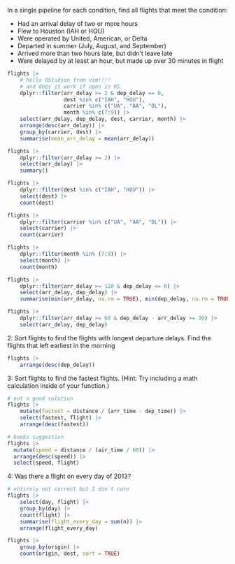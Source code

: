 
In a single pipeline for each condition, find all flights that meet the condition:

* Had an arrival delay of two or more hours
* Flew to Houston (IAH or HOU)
* Were operated by United, American, or Delta
* Departed in summer (July, August, and September)
* Arrived more than two hours late, but didn’t leave late
* Were delayed by at least an hour, but made up over 30 minutes in flight


```r
flights |> 
	# hello RStudion from vim!!!!
	# and does it work if open in RS
    dplyr::filter(arr_delay >= 2 & dep_delay == 0,
                  dest %in% c("IAH", "HOU"),
                  carrier %in% c("UA", "AA", "DL"),
                  month %in% c(7:9)) |> 
    select(arr_delay, dep_delay, dest, carrier, month) |> 
    arrange(desc(arr_delay)) |> 
    group_by(carrier, dest) |> 
    summarise(mean_arr_delay = mean(arr_delay)) 

flights |> 
    dplyr::filter(arr_delay >= 2) |> 
    select(arr_delay) |> 
    summary()

flights |> 
    dplyr::filter(dest %in% c("IAH", "HOU")) |> 
    select(dest) |> 
    count(dest)

flights |> 
    dplyr::filter(carrier %in% c("UA", "AA", "DL")) |> 
    select(carrier) |> 
    count(carrier)

flights |> 
    dplyr::filter(month %in% (7:9)) |> 
    select(month) |> 
    count(month)

flights |> 
    dplyr::filter(arr_delay >= 120 & dep_delay <= 0) |> 
    select(arr_delay, dep_delay) |> 
    summarise(min(arr_delay, na.rm = TRUE), min(dep_delay, na.rm = TRUE))

flights |> 
    dplyr::filter(arr_delay >= 60 & dep_delay - arr_delay >= 30) |> 
    select(arr_delay, dep_delay)  
```

2: Sort flights to find the flights with longest departure delays. Find the flights that left earliest in the morning

```r
flights |> 
    arrange(desc(dep_delay))
```

3: Sort flights to find the fastest flights. (Hint: Try including a math calculation inside of your function.)

```r
# not a good solution
flights |> 
    mutate(fastest = distance / (arr_time - dep_time)) |> 
    select(fastest, flight) |> 
    arrange(desc(fastest))

# books suggestion
flights |> 
  mutate(speed = distance / (air_time / 60)) |>
  arrange(desc(speed)) |>
  select(speed, flight)
````

4: Was there a flight on every day of 2013?

```r
# entirely not correct but I don´t care
flights |> 
    select(day, flight) |> 
    group_by(day) |> 
    count(flight) |> 
    summarise(flight_every_day = sum(n)) |> 
    arrange(flight_every_day)
```


```r
flights |> 
    group_by(origin) |> 
    count(origin, dest, sort = TRUE)
```


